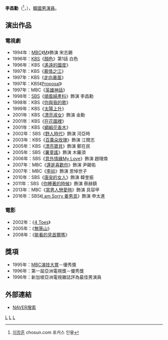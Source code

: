 {{藝人
|姓名 = 李昌勳
|類型 = 男演員
|圖片 =
|圖片尺寸 =
|圖片簡介 =
|本名 =
|外文名 = 이창훈
|外文 = ko
|羅馬拼音 = Lee Chang-hoon
|英文名 =
|暱稱 =
|其他藝名 =
|國籍 = {{KOR}}
|出生日期 = {{birth_date_and_age|1966|9|8}}
|出生地點 = {{KOR}}[[首爾特別市|首爾特別市]]
|職業 =
|宗教信仰 =
|配偶 = 金美貞
|兒女 = 一女
|父母 =
|出道日期 = 1989年
|代表作 = 
}}
'''李昌勳'''（{{lang-ko|'''이창훈'''}}<ref>[http://focus.chosun.com/people/people01.jsp?id=2426 이창훈] {{Wayback|url=http://focus.chosun.com/people/people01.jsp?id=2426 |date=20210111221941 }} chosun.com 포커스 인물</ref>，{{bd|1966年|9月8日|catIdx=L李}}），[[韓國|韓國]][[男演員|男演員]]。

== 演出作品 ==
=== 電視劇 ===
*1994年：[[文化廣播_(韓國)|MBC]]《[[M_(電視劇)|M]]》飾演 宋志錫
*1996年：[[韓國放送公社|KBS]]《[[顏色_(電視劇)|顏色]]》第1話 白色
*1996年：KBS《[[遙遠的國度|遙遠的國度]]》
*1997年：KBS《[[慕情之江|慕情之江]]》
*1997年：KBS《[[走向暴風_(電視劇)|走向暴風]]》
*1997年：KBS《[[Proposal|Proposal]]》
*1997年：MBC《[[英雄神話|英雄神話]]》 
*1998年：[[SBS_(韓國)|SBS]]《[[順風婦產科|順風婦產科]]》飾演 李昌勳
*1998年：KBS《[[你與我的歌|你與我的歌]]》
*1999年：KBS《[[太陽上升|太陽上升]]》
*2001年：KBS《[[漂亮淑女|漂亮淑女]]》飾演 金勳
*2001年：KBS《[[在花園裡|在花園裡]]》
*2001年：KBS《[[綢緞花香木|綢緞花香木]]》
*2002年：SBS《[[野人時代|野人時代]]》飾演 河亞時
*2003年：KBS《[[百萬朵玫瑰|百萬朵玫瑰]]》飾演 江閔志
*2005年：KBS《[[漂亮寶貝|漂亮寶貝]]》飾演 鄭在民
*2005年：SBS《[[薯童謠_(電視劇)|薯童謠]]》飾演 木羅須
*2006年：SBS《[[意外情緣My_Love|意外情緣My Love]]》飾演 趙理煥
*2007年：MBC《[[還是喜歡你|還是喜歡你]]》飾演 尹錫佑
*2007年：MBC《[[李祘_(電視劇)|李祘]]》飾演 思悼世子
*2010年：SBS《[[唐突的女人|唐突的女人]]》飾演 韓奎振
*2011年：SBS《[[你睡著的時候|你睡著的時候]]》飾演 蔡赫鎮
*2013年：MBC《[[當男人戀愛時_(2013年電視劇)|當男人戀愛時]]》飾演 具容甲
*2016年：SBS《[[I_am_Sorry_姜男具|I am Sorry 姜男具]]》飾演 申太進

=== 電影 ===
*2002年：《[[4_Toes|4 Toes]]》
*2005年：《[[無等山|無等山]]》
*2008年：《[[能看的見首爾嗎|能看的見首爾嗎]]》

== 獎項 ==
*1995年：[[MBC演技大賞|MBC演技大賞]]－優秀獎
*1996年：第一屆亞洲電視獎－優秀獎
*1996年：新加坡亞洲電視雜誌評為最佳男演員

== 外部連結 ==
*[http://search.naver.com/search.naver?where=nexearch&sm=tab_txc&ie=utf8&query=%ED%83%A4%EB%9F%B0%ED%8A%B8%EC%9D%B4%EC%B0%BD%ED%9B%88&os=160944 NAVER搜索] {{Wayback|url=http://search.naver.com/search.naver?where=nexearch&sm=tab_txc&ie=utf8&query=%ED%83%A4%EB%9F%B0%ED%8A%B8%EC%9D%B4%EC%B0%BD%ED%9B%88&os=160944 |date=20210111221949 }}{{ko}}

{{KBS學校系列}}
[[Category:韓國電視演員|L]]
[[Category:韓國電影演員|L]]
[[Category:李姓|L]]